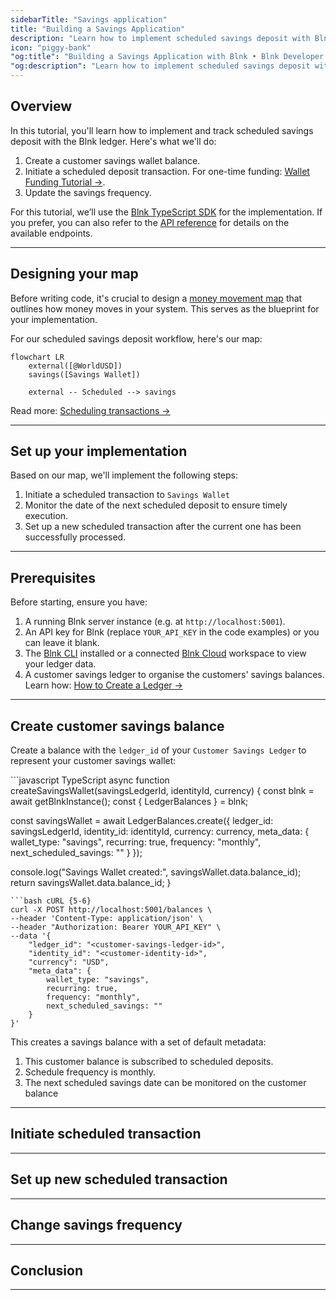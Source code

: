 ```yaml
---
sidebarTitle: "Savings application"
title: "Building a Savings Application"
description: "Learn how to implement scheduled savings deposit with Blnk."
icon: "piggy-bank"
"og:title": "Building a Savings Application with Blnk • Blnk Developer Documentation"
"og:description": "Learn how to implement scheduled savings deposit with Blnk."
---
```



## Overview

In this tutorial, you'll learn how to implement and track scheduled savings deposit with the Blnk ledger. Here's what we'll do:

1. Create a customer savings wallet balance.
2. Initiate a scheduled deposit transaction. For one-time funding: [Wallet Funding Tutorial →](/tutorials/quick-start/wallet-management#funding-the-main-wallet).
3. Update the savings frequency.

For this tutorial, we’ll use the [Blnk TypeScript SDK](/sdks/typescript/introduction) for the implementation. If you prefer, you can also refer to the [API reference](/reference/create-ledger) for details on the available endpoints.

---

## Designing your map

Before writing code, it's crucial to design a [money movement map](/ledgers/money-movement-map) that outlines how money moves in your system. This serves as the blueprint for your implementation.

For our scheduled savings deposit workflow, here's our map:

```mermaid
flowchart LR
    external([@WorldUSD])
    savings([Savings Wallet])

    external -- Scheduled --> savings
```

Read more: [Scheduling transactions →](/transactions/scheduling)

---

## Set up your implementation

Based on our map, we'll implement the following steps:

1. Initiate a scheduled transaction to `Savings Wallet`
2. Monitor the date of the next scheduled deposit to ensure timely execution.
3. Set up a new scheduled transaction after the current one has been successfully processed.

---

## Prerequisites

Before starting, ensure you have:

1. A running Blnk server instance (e.g. at `http://localhost:5001`).
2. An API key for Blnk (replace `YOUR_API_KEY` in the code examples) or you can leave it blank.
3. The [Blnk CLI](/blnk-cli/install) installed or a connected [Blnk Cloud](https://cloud.blnkfinance.com) workspace to view your ledger data.
4. A customer savings ledger to organise the customers' savings balances. Learn how: [How to Create a Ledger →](/tutorials/quick-start/wallet-management#create-customer-ledger)

---

## Create customer savings balance

Create a balance with the `ledger_id` of your `Customer Savings Ledger` to represent your customer savings wallet:

<CodeGroup>
```javascript TypeScript
async function createSavingsWallet(savingsLedgerId, identityId, currency) {
  const blnk = await getBlnkInstance();
  const { LedgerBalances } = blnk;
  
  const savingsWallet = await LedgerBalances.create({
    ledger_id: savingsLedgerId,
    identity_id: identityId,
    currency: currency,
    meta_data: {
      wallet_type: "savings",
      recurring: true,
      frequency: "monthly",
      next_scheduled_savings: ""
    }
  });
  
  console.log("Savings Wallet created:", savingsWallet.data.balance_id);
  return savingsWallet.data.balance_id;
}
```
```bash cURL {5-6}
curl -X POST http://localhost:5001/balances \
--header 'Content-Type: application/json' \
--header "Authorization: Bearer YOUR_API_KEY" \
--data '{
    "ledger_id": "<customer-savings-ledger-id>",
    "identity_id": "<customer-identity-id>",
    "currency": "USD",
    "meta_data": {
        wallet_type: "savings",
        recurring: true,
        frequency: "monthly",
        next_scheduled_savings: ""
    }
}'
```
</CodeGroup>

This creates a savings balance with a set of default metadata:

1. This customer balance is subscribed to scheduled deposits.
2. Schedule frequency is monthly.
3. The next scheduled savings date can be monitored on the customer balance

---

## Initiate scheduled transaction

---

## Set up new scheduled transaction

---

## Change savings frequency

---

## Conclusion

---

<RequestTutorial />